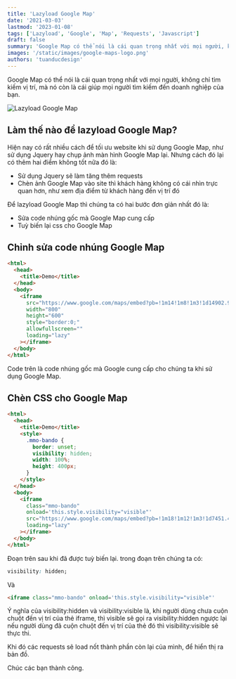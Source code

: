 ```yaml
---
title: 'Lazyload Google Map'
date: '2021-03-03'
lastmod: '2023-01-08'
tags: ['Lazyload', 'Google', 'Map', 'Requests', 'Javascript']
draft: false
summary: 'Google Map có thể nói là cái quan trọng nhất với mọi người, không chỉ tìm kiếm vị trí, mà nó còn là cái giúp mọi người tìm kiếm đến doanh nghiệp của bạn.'
images: '/static/images/google-maps-logo.png'
authors: 'tuanducdesign'
---
```


Google Map có thể nói là cái quan trọng nhất với mọi người, không chỉ tìm kiếm vị trí, mà nó còn là cái giúp mọi người tìm kiếm đến doanh nghiệp của bạn.

![Lazyload Google Map](/static/images/google-maps-logo.png)

## Làm thế nào để lazyload Google Map?

Hiện nay có rất nhiều cách để tối ưu website khi sử dụng Google Map, như sử dụng Jquery hay chụp ảnh màn hình Google Map lại. Nhưng cách đó lại có thêm hai điểm không tốt nữa đó là:

- Sử dụng Jquery sẽ làm tăng thêm requests
- Chèn ảnh Google Map vào site thì khách hàng không có cái nhìn trực quan hơn, như xem địa điểm từ khách hàng đến vị trí đó

Để lazyload Google Map thì chúng ta có hai bước đơn giản nhất đó là:

- Sửa code nhúng gốc mà Google Map cung cấp
- Tuỳ biến lại css cho Google Map

## Chỉnh sửa code nhúng Google Map

```html
<html>
  <head>
    <title>Demo</title>
  </head>
  <body>
    <iframe
      src="https://www.google.com/maps/embed?pb=!1m14!1m8!1m3!1d14902.960688924857!2d105.791736!3d20.962947!3m2!1i1024!2i768!4f13.1!3m3!1m2!1s0x3135ad28ea29211f%3A0x604fe71832a3e934!2zS2h1IMSRw7QgdGjhu4sgWGEgTGEsIFBow7pjIExhLCBIw6AgxJDDtG5nLCBIYW5vaSwgVmlldG5hbQ!5e0!3m2!1sen!2sus!4v1615812965056!5m2!1sen!2sus"
      width="800"
      height="600"
      style="border:0;"
      allowfullscreen=""
      loading="lazy"
    ></iframe>
  </body>
</html>
```

Code trên là code nhúng gốc mà Google cung cấp cho chúng ta khi sử dụng Google Map.

## Chèn CSS cho Google Map

```html
<html>
  <head>
    <title>Demo</title>
    <style>
      .mmo-bando {
        border: unset;
        visibility: hidden;
        width: 100%;
        height: 400px;
      }
    </style>
  </head>
  <body>
    <iframe
      class="mmo-bando"
      onload='this.style.visibility="visible"'
      src="https://www.google.com/maps/embed?pb=!1m18!1m12!1m3!1d7451.479825628708!2d105.78735892285039!3d20.962957412878765!2m3!1f0!2f0!3f0!3m2!1i1024!2i768!4f13.1!3m3!1m2!1s0x3135ad28ea29211f%3A0x604fe71832a3e934!2zS2h1IMSRw7QgdGjhu4sgWGEgTGEsIFBow7pjIExhLCBIw6AgxJDDtG5nLCBIw6AgTuG7mWksIFZp4buHdCBOYW0!5e0!3m2!1svi!2sus!4v1519359932775"
      loading="lazy"
    ></iframe>
  </body>
</html>
```

Đoạn trên sau khi đã được tuỳ biến lại. trong đoạn trên chúng ta có:

```css
visibility: hidden;
```

Và

```html
<iframe class="mmo-bando" onload='this.style.visibility="visible"'
```

Ý nghĩa của visibility:hidden và visibility:visible là, khi người dùng chưa cuộn chuột đến vị trí của thẻ iframe, thì visible sẽ gọi ra visibility:hidden ngược lại nếu người dùng đã cuộn chuột đến vị trí của thẻ đó thì visibility:visible sẽ thực thi.

Khi đó các requests sẽ load nốt thành phần còn lại của mình, để hiển thị ra bản đồ.

Chúc các bạn thành công.
